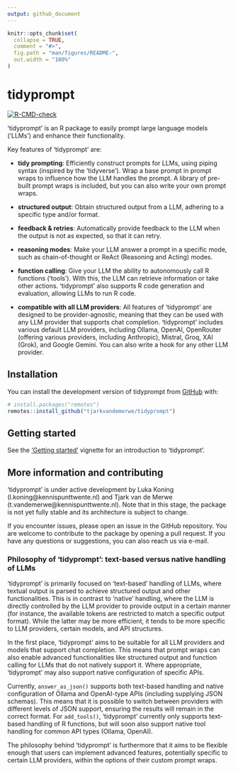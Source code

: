 ```yaml
---
output: github_document
---
```


<!-- README.md is generated from README.Rmd. Please edit that file -->

```r
knitr::opts_chunk$set(
  collapse = TRUE,
  comment = "#>",
  fig.path = "man/figures/README-",
  out.width = "100%"
)
```

# tidyprompt

<!-- badges: start -->
[![R-CMD-check](https://github.com/tjarkvandemerwe/tidyprompt/actions/workflows/R-CMD-check.yaml/badge.svg)](https://github.com/tjarkvandemerwe/tidyprompt/actions/workflows/R-CMD-check.yaml)
<!-- badges: end -->

‘tidyprompt’ is an R package to easily prompt large language models ('LLMs') and 
enhance their functionality.

Key features of 'tidyprompt' are:

* **tidy prompting**: Efficiently construct prompts for LLMs, using piping syntax (inspired by the 'tidyverse'). 
Wrap a base prompt in prompt wraps to influence how the LLM handles the prompt. A library of pre-built prompt wraps is included, but you can
also write your own prompt wraps.

* **structured output**: Obtain structured output from a LLM, adhering to a specific type and/or format.

* **feedback & retries**: Automatically provide feedback to the LLM when the output is not as expected,
so that it can retry.

* **reasoning modes**: Make your LLM answer a prompt in a specific mode, such as chain-of-thought or ReAct (Reasoning and Acting) modes.

* **function calling**: Give your LLM the ability to autonomously call R functions ('tools'). With this, the LLM can retrieve information or take other actions.
'tidyprompt' also supports R code generation and evaluation, allowing LLMs to run R code.

* **compatible with all LLM providers**: All features of 'tidyprompt' are designed to be provider-agnostic,
meaning that they can be used with any LLM provider that supports chat completion.
'tidyprompt' includes various default LLM providers, including Ollama,
OpenAI, OpenRouter (offering various providers, including Anthropic), Mistral, Groq, XAI (Grok),
and Google Gemini. You can also write a hook for any other LLM provider.

## Installation

You can install the development version of tidyprompt from [GitHub](https://github.com/tjarkvandemerwe/tidyprompt) with:

``` r
# install.packages("remotes")
remotes::install_github("tjarkvandemerwe/tidyprompt")
```

## Getting started

See the ['Getting started'](https://tjarkvandemerwe.github.io/tidyprompt/articles/getting_started.html) vignette for an introduction to 'tidyprompt'.

## More information and contributing

'tidyprompt' is under active development by Luka Koning (l.koning@kennispunttwente.nl) and
Tjark van de Merwe (t.vandemerwe@kennispunttwente.nl). Note that in this stage,
the package is not yet fully stable and its architecture is subject to change.

If you encounter issues, please open an issue in the GitHub repository. You are 
welcome to contribute to the package by opening a pull request. If you have any
questions or suggestions, you can also reach us via e-mail.

### Philosophy of 'tidyprompt': text-based versus native handling of LLMs

'tidyprompt' is primarily focused on 'text-based' handling of LLMs, where
textual output is parsed to achieve structured output and other functionalities.
This is in contrast to 'native' handling, where the LLM is directly controlled
by the LLM provider to provide output in a certain manner (for instance, the 
available tokens are restricted to match a specific output format). While the 
latter may be more efficient, it tends to be more specific to LLM providers,
certain models, and API structures.

In the first place, 'tidyprompt' aims to be suitable for all LLM providers and models that support
chat completion. This means that prompt wraps can also enable advanced functionalities
like structured output and function calling for LLMs that do not natively support it.
Where appropriate, 'tidyprompt' may also support native configuration of specific APIs.

Currently, `answer_as_json()` supports both text-based handling and native configuration of Ollama
and OpenAI-type APIs (including supplying JSON schemas). This means that it is
possible to switch between providers with different levels of JSON support,
ensuring the results will remain in the correct format. For `add_tools()`, 
'tidyprompt' currently only supports text-based handling of R functions, but will soon also 
support native tool handling for common API types (Ollama, OpenAI).

The philosophy behind 'tidyprompt' is furthermore that it aims to be flexible enough
that users can implement advanced features, potentially specific to certain LLM providers,
within the options of their custom prompt wraps.
